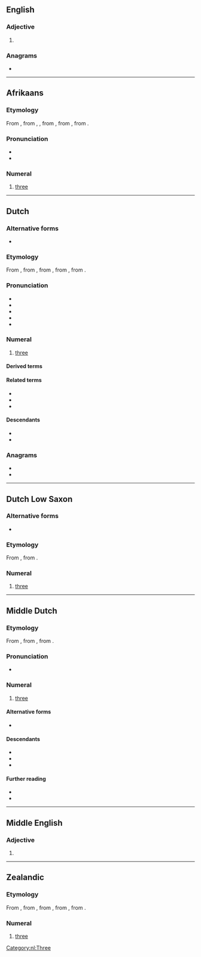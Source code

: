 ==English==

===Adjective===
{{head|en|adjective}}

# {{archaic spelling of|en|dry}}

===Anagrams===
* {{anagrams|en|a=deir|Dier|IDer|Reid|dier|dire|ired|ride}}

----

==Afrikaans==
{{cardinalbox|af|2|3|4|twee|vier|ord=derde}}

===Etymology===
From {{inh|af|nl|drie}}, from {{inh|af|dum|dri}}, {{m|dum|drie}}, from {{inh|af|odt|*thrie}}, from {{inh|af|gem-pro|*þrīz}}, from {{inh|af|ine-pro|*tréyes}}.

===Pronunciation===
* {{IPA|af|/dri/}}
* {{audio|af|LL-Q14196 (afr)-Oesjaar-drie.wav|Audio (AF)}}

===Numeral===
{{head|af|numeral}}

# {{cln|af|cardinal numbers}} [[three]]

----

==Dutch==

===Alternative forms===
* {{l|nl|drij}} {{qualifier|rare, in dialectal Belgian Dutch}}

===Etymology===
From {{inh|nl|dum|drie}}, from {{inh|nl|odt|*thrie}}, from {{inh|nl|gmw-pro|*þrīʀ}}, from {{inh|nl|gem-pro|*þrīz}}, from {{inh|nl|ine-pro|*tréyes}}.

===Pronunciation===
* {{IPA|nl|/dri/}}
* {{audio|nl|Nl-drie (Belgium).ogg|audio (Belgium)}}
* {{audio|nl|Nl-drie.ogg|audio (Netherlands)}}
* {{hyphenation|nl|drie}}
* {{rhymes|nl|i}}

===Numeral===
{{number box|nl|3}}
{{head|nl|numeral}}

# {{cln|nl|cardinal numbers}} [[three]]

====Derived terms====
{{der4|nl|driebanden|driecilinder|driedekker|driedelig|driedimensionaal|drieduizend|drie-eenheid|drieën|drieëndertig|drieënnegentig|drieëntachtig|drieëntwintig|drieënveertig|drieënvijftig|drieënzestig|drieënzeventig|drieërhande|drieërlei|driehoek|driehonderd|driejarig|driekantig|drieklank|driekleur|driekleurig|Driekoningen|driekwart|drieling|drieluik|driemaal|driemanschap|driemotorig|driepoot|drieslagstelsel|drietal|drietand|drievingerig|drievoet|drievoud|drievuldigheid|driewieler}}

====Related terms====
* {{l|nl|derde}}
* {{l|nl|dertig}}
* {{l|nl|trio}}

====Descendants====
* {{desc|af|drie}}
* {{desc|brc|dri|bor=1}}

===Anagrams===
* {{l|nl|dier}}
* {{l|nl|ried}}

[[Category:nl:Three]]

----

==Dutch Low Saxon==

===Alternative forms===
* {{l|nds-nl|drij}}

===Etymology===
From {{inh|nds-nl|gml|drî}}, {{m|gml|drê}} from {{inh|nds-nl|osx|thrie}}.

===Numeral===
{{head|nds-nl|numeral}}

# {{cln|nds-nl|cardinal numbers}} [[three]]

----

==Middle Dutch==

===Etymology===
From {{inh|dum|odt|thrīe}}, from {{inh|dum|gmw-pro|*þrīʀ}}, from {{inh|dum|gem-pro|*þrīz}}.

===Pronunciation===
* {{IPA|dum|/driə/}}

===Numeral===
{{head|dum|numeral}}

# {{cln|dum|cardinal numbers}} [[three]]

====Alternative forms====
* {{l|dum|dri}}

====Descendants====
* {{desc|nl|drie}}
* {{desc|li|drèè}}
* {{desc|zea|drie}}

====Further reading====
* {{R:VMNW|ID1831}}
* {{R:MNW|07660}}

----

==Middle English==

===Adjective===
{{enm-adj|drie|*drier|*driest}}

# {{alt form|enm|drye}}

----

==Zealandic==

===Etymology===
From {{inh|zea|dum|drie}}, from {{inh|zea|odt|*thrie}}, from {{inh|zea|gmw-pro|*þrīʀ}}, from {{inh|zea|gem-pro|*þrīz}}, from {{inh|zea|ine-pro|*tréyes}}.

===Numeral===
{{head|zea|numeral}}

# {{cln|zea|cardinal numbers}} [[three]]